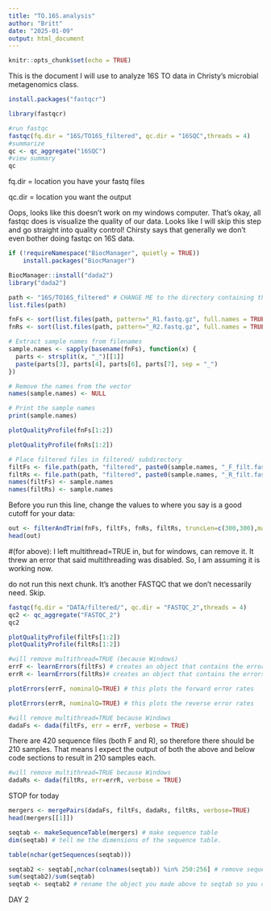 ```yaml
---
title: "TO.16S.analysis"
author: "Britt"
date: "2025-01-09"
output: html_document
---
```


```r
knitr::opts_chunk$set(echo = TRUE)
```

This is the document I will use to analyze 16S TO data in Christy's microbial metagenomics class.

```r
install.packages("fastqcr")
```
```r
library(fastqcr)
```

```r
#run fastqc
fastqc(fq.dir = "16S/TO16S_filtered", qc.dir = "16SQC",threads = 4)
#summarize
qc <- qc_aggregate("16SQC")
#view summary
qc
```
fq.dir = location you have your fastq files

qc.dir = location you want the output

Oops, looks like this doesn't work on my windows computer. That's okay, all fastqc does is visualize the quality of our data. Looks like I will skip this step and go straight into quality control! Chirsty says that generally we don't even bother doing fastqc on 16S data.

```r
if (!requireNamespace("BiocManager", quietly = TRUE))
    install.packages("BiocManager")
```

```r
BiocManager::install("dada2")
library("dada2")
```
```r
path <- "16S/TO16S_filtered" # CHANGE ME to the directory containing the fastq files after unzipping.
list.files(path)
```
```r
fnFs <- sort(list.files(path, pattern="_R1.fastq.gz", full.names = TRUE))
fnRs <- sort(list.files(path, pattern="_R2.fastq.gz", full.names = TRUE))

# Extract sample names from filenames
sample.names <- sapply(basename(fnFs), function(x) {
  parts <- strsplit(x, "_")[[1]]
  paste(parts[3], parts[4], parts[6], parts[7], sep = "_")
})

# Remove the names from the vector
names(sample.names) <- NULL

# Print the sample names
print(sample.names)
```

```r
plotQualityProfile(fnFs[1:2])
```

```r
plotQualityProfile(fnRs[1:2])
```

```r
# Place filtered files in filtered/ subdirectory
filtFs <- file.path(path, "filtered", paste0(sample.names, "_F_filt.fastq.gz"))
filtRs <- file.path(path, "filtered", paste0(sample.names, "_R_filt.fastq.gz"))
names(filtFs) <- sample.names
names(filtRs) <- sample.names
```

Before you run this line, change the values to where you say is a good cutoff for your data: 

```r
out <- filterAndTrim(fnFs, filtFs, fnRs, filtRs, truncLen=c(300,300),maxN=0, maxEE=c(2,2), truncQ=2, rm.phix=TRUE,compress=TRUE, multithread=TRUE, trimLeft = c(19, 20))
head(out)
```

#(for above): I left multithread=TRUE in, but for windows, can remove it. It threw an error that said multithreading was disabled. So, I am assuming it is working now.

do not run this next chunk. It's another FASTQC that we don't necessarily need. Skip.

```r
fastqc(fq.dir = "DATA/filtered/", qc.dir = "FASTQC_2",threads = 4) 
qc2 <- qc_aggregate("FASTQC_2") 
qc2

plotQualityProfile(filtFs[1:2])
plotQualityProfile(filtRs[1:2])
```



```r
#will remove multithread=TRUE (because Windows)
errF <- learnErrors(filtFs) # creates an object that contains the errors for the forward sequences
errR <- learnErrors(filtRs)# creates an object that contains the errors for the reverse sequences
```

```r
plotErrors(errF, nominalQ=TRUE) # this plots the forward error rates
```

```r
plotErrors(errR, nominalQ=TRUE) # this plots the reverse error rates
```

```r
#will remove multithread=TRUE because Windows
dadaFs <- dada(filtFs, err = errF, verbose = TRUE)
```
There are 420 sequence files (both F and R), so therefore there should be 210 samples. That means I expect the output of both the above and below code sections to result in 210 samples each. 

```r
#will remove multithread=TRUE because Windows 
dadaRs <- dada(filtRs, err=errR, verbose = TRUE)
```

STOP for today

```r
mergers <- mergePairs(dadaFs, filtFs, dadaRs, filtRs, verbose=TRUE)
head(mergers[[1]])
```

```r
seqtab <- makeSequenceTable(mergers) # make sequence table
dim(seqtab) # tell me the dimensions of the sequence table.
```

```r
table(nchar(getSequences(seqtab)))
```

```r
seqtab2 <- seqtab[,nchar(colnames(seqtab)) %in% 250:256] # remove sequences shorter than 250 (as written) and longer than 256 (as written)
sum(seqtab2)/sum(seqtab)
seqtab <- seqtab2 # rename the object you made above to seqtab so you can continue this tutorial without complications. For your own work, I would suggest leaving it named seqtab2 and using "seqtab2" instead of "seqtab" for all steps below. This will help you remember what you were did.
```

DAY 2





